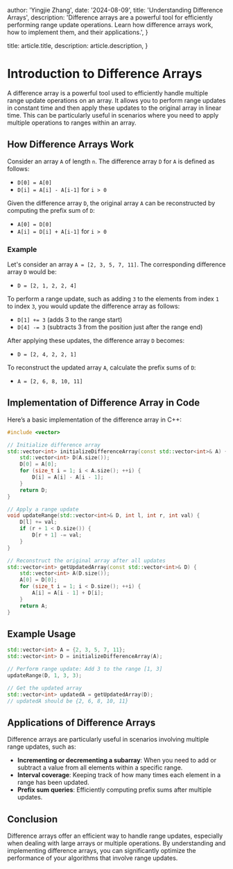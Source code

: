 
  author: 'Yingjie Zhang',
  date: '2024-08-09',
  title: 'Understanding Difference Arrays',
  description:
    'Difference arrays are a powerful tool for efficiently performing range update operations. Learn how difference arrays work, how to implement them, and their applications.',
}

  title: article.title,
  description: article.description,
}


# Introduction to Difference Arrays

A difference array is a powerful tool used to efficiently handle multiple range update operations on an array. It allows you to perform range updates in constant time and then apply these updates to the original array in linear time. This can be particularly useful in scenarios where you need to apply multiple operations to ranges within an array.

## How Difference Arrays Work

Consider an array `A` of length `n`. The difference array `D` for `A` is defined as follows:

- `D[0] = A[0]`
- `D[i] = A[i] - A[i-1]` for `i > 0`

Given the difference array `D`, the original array `A` can be reconstructed by computing the prefix sum of `D`:

- `A[0] = D[0]`
- `A[i] = D[i] + A[i-1]` for `i > 0`

### Example

Let's consider an array `A = [2, 3, 5, 7, 11]`. The corresponding difference array `D` would be:

- `D = [2, 1, 2, 2, 4]`

To perform a range update, such as adding `3` to the elements from index `1` to index `3`, you would update the difference array as follows:

- `D[1] += 3` (adds 3 to the range start)
- `D[4] -= 3` (subtracts 3 from the position just after the range end)

After applying these updates, the difference array `D` becomes:

- `D = [2, 4, 2, 2, 1]`

To reconstruct the updated array `A`, calculate the prefix sums of `D`:

- `A = [2, 6, 8, 10, 11]`

## Implementation of Difference Array in Code

Here’s a basic implementation of the difference array in C++:

```cpp
#include <vector>

// Initialize difference array
std::vector<int> initializeDifferenceArray(const std::vector<int>& A) {
    std::vector<int> D(A.size());
    D[0] = A[0];
    for (size_t i = 1; i < A.size(); ++i) {
        D[i] = A[i] - A[i - 1];
    }
    return D;
}

// Apply a range update
void updateRange(std::vector<int>& D, int l, int r, int val) {
    D[l] += val;
    if (r + 1 < D.size()) {
        D[r + 1] -= val;
    }
}

// Reconstruct the original array after all updates
std::vector<int> getUpdatedArray(const std::vector<int>& D) {
    std::vector<int> A(D.size());
    A[0] = D[0];
    for (size_t i = 1; i < D.size(); ++i) {
        A[i] = A[i - 1] + D[i];
    }
    return A;
}
```

## Example Usage

```cpp
std::vector<int> A = {2, 3, 5, 7, 11};
std::vector<int> D = initializeDifferenceArray(A);

// Perform range update: Add 3 to the range [1, 3]
updateRange(D, 1, 3, 3);

// Get the updated array
std::vector<int> updatedA = getUpdatedArray(D);
// updatedA should be {2, 6, 8, 10, 11}
```

## Applications of Difference Arrays

Difference arrays are particularly useful in scenarios involving multiple range updates, such as:

- **Incrementing or decrementing a subarray**: When you need to add or subtract a value from all elements within a specific range.
- **Interval coverage**: Keeping track of how many times each element in a range has been updated.
- **Prefix sum queries**: Efficiently computing prefix sums after multiple updates.

## Conclusion

Difference arrays offer an efficient way to handle range updates, especially when dealing with large arrays or multiple operations. By understanding and implementing difference arrays, you can significantly optimize the performance of your algorithms that involve range updates.
